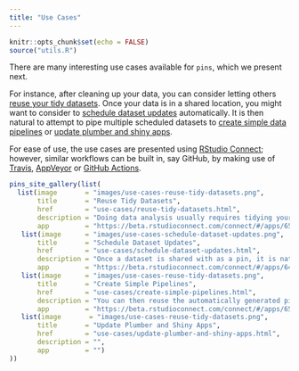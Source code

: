 ```yaml
---
title: "Use Cases"
---
```


```r
knitr::opts_chunk$set(echo = FALSE)
source("utils.R")
```

There are many interesting use cases available for `pins`, which we present next.

For instance, after cleaning up your data, you can consider letting others [reuse your tidy datasets](use-cases/reusing-tidy-datasets.html). Once your data is in a shared location, you might want to consider to [schedule dataset updates](use-cases/schedule-dataset-updates.html) automatically. It is then natural to attempt to pipe multiple scheduled datasets to [create simple data pipelines](use-cases/create-simple-data-pipelines.html) or [update plumber and shiny apps](use-cases/update-plumber-and-shiny-apps.html).

For ease of use, the use cases are presented using [RStudio Connect](https://rstudio.com/products/connect/); however, similar workflows can be built in, say GitHub, by making use of [Travis](https://travis-ci.org), [AppVeyor](http://appveyor.com) or [GitHub Actions](https://github.com/features/actions).

```r
pins_site_gallery(list(
  list(image       = "images/use-cases-reuse-tidy-datasets.png",
       title       = "Reuse Tidy Datasets",
       href        = "use-cases/reuse-tidy-datasets.html",
       description = "Doing data analysis usually requires tidying your data, a tidy dataset is something worth considering sharing with others or your future self. You can easily incorporate 'pins' in your data analysis workflows by sharing your tidy dataset with others in any of the supported boards (GitHub, Kaggle, RStudio Connect, etc).",
       app         = "https://beta.rstudioconnect.com/connect/#/apps/6522/access"),
   list(image      = "images/use-cases-schedule-dataset-updates.png",
       title       = "Schedule Dataset Updates",
       href        = "use-cases/schedule-dataset-updates.html",
       description = "Once a dataset is shared with as a pin, it is natural to consider automating the process of updating it. This is especially relevant for datasets that change frequently. You can use automated tools like Travis, AppVeyor, GitHub Actions or RStudio Connect in combination with R and the pins package to keep these dataset up to date.",
       app         = "https://beta.rstudioconnect.com/connect/#/apps/6446/access"),
   list(image      = "images/use-cases-reuse-tidy-datasets.png",
       title       = "Create Simple Pipelines",
       href        = "use-cases/create-simple-pipelines.html",
       description = "You can then reuse the automatically generated pin with subsequent reports to create additional datasets, visualizations or even models based on one or many pins previously generated pins. This can be useful to avoid recomputing similar reports multiple times and encouraging others to reuse your workflows.",
       app         = "https://beta.rstudioconnect.com/connect/#/apps/6565/access"),
   list(image       = "images/use-cases-reuse-tidy-datasets.png",
       title       = "Update Plumber and Shiny Apps",
       href        = "use-cases/update-plumber-and-shiny-apps.html",
       description = "",
       app         = "")
))
```
